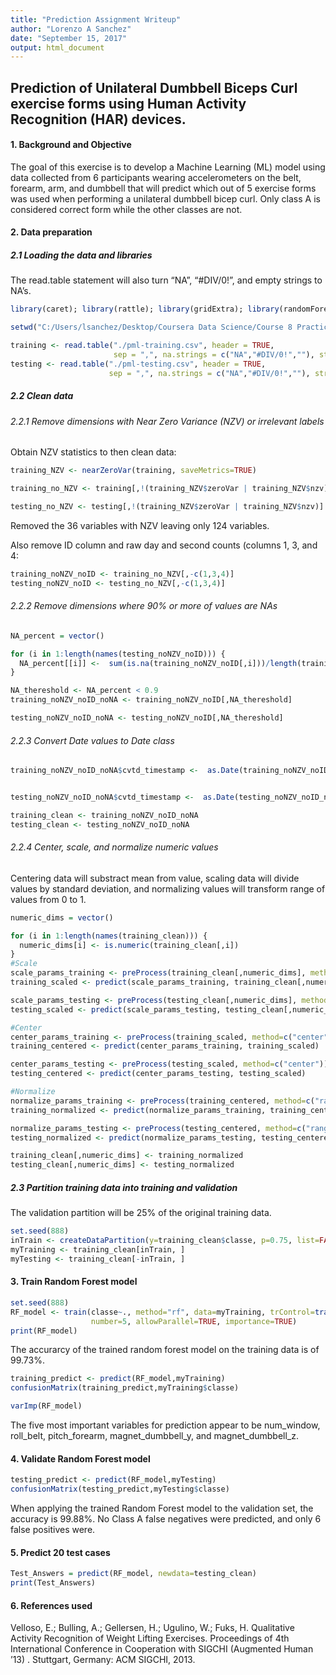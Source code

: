 ```yaml
---
title: "Prediction Assignment Writeup"
author: "Lorenzo A Sanchez"
date: "September 15, 2017"
output: html_document
---
```


## Prediction of Unilateral Dumbbell Biceps Curl exercise forms using Human Activity Recognition (HAR) devices.

#### 1. Background and Objective
The goal of this exercise is to develop a Machine Learning (ML) model using data collected from 6 participants wearing accelerometers on the belt, forearm, arm, and dumbbell that will predict which out of 5 exercise forms was used when performing a unilateral dumbbell bicep curl. Only class A is considered correct form while the other classes are not.

#### 2. Data preparation

##### 2.1 Loading the data and libraries

The read.table statement will also turn "NA", "#DIV/0!", and empty strings to NA's.
```r
library(caret); library(rattle); library(gridExtra); library(randomForest)

setwd("C:/Users/lsanchez/Desktop/Coursera Data Science/Course 8 Practical Machine Learning")

training <- read.table("./pml-training.csv", header = TRUE, 
                       sep = ",", na.strings = c("NA","#DIV/0!",""), stringsAsFactors=FALSE)
testing <- read.table("./pml-testing.csv", header = TRUE,
                      sep = ",", na.strings = c("NA","#DIV/0!",""), stringsAsFactors=FALSE)
```

##### 2.2 Clean data

###### 2.2.1 Remove dimensions with Near Zero Variance (NZV) or irrelevant labels
Obtain NZV statistics to then clean data:
```r
training_NZV <- nearZeroVar(training, saveMetrics=TRUE)

training_no_NZV <- training[,!(training_NZV$zeroVar | training_NZV$nzv)]

testing_no_NZV <- testing[,!(training_NZV$zeroVar | training_NZV$nzv)]
```

Removed the 36 variables with NZV leaving only 124 variables.

Also remove ID column and raw day and second counts (columns 1, 3, and 4:
```r
training_noNZV_noID <- training_no_NZV[,-c(1,3,4)]
testing_noNZV_noID <- testing_no_NZV[,-c(1,3,4)]
```

###### 2.2.2 Remove dimensions where 90% or more of values are NAs
```r
NA_percent = vector()

for (i in 1:length(names(testing_noNZV_noID))) {
  NA_percent[[i]] <-  sum(is.na(training_noNZV_noID[,i]))/length(training_noNZV_noID[,i])
}

NA_thereshold <- NA_percent < 0.9
training_noNZV_noID_noNA <- training_noNZV_noID[,NA_thereshold] 

testing_noNZV_noID_noNA <- testing_noNZV_noID[,NA_thereshold] 
```

###### 2.2.3 Convert Date values to Date class
```r
training_noNZV_noID_noNA$cvtd_timestamp <-  as.Date(training_noNZV_noID_noNA$cvtd_timestamp, format = "%d/%m/%y")


testing_noNZV_noID_noNA$cvtd_timestamp <-  as.Date(testing_noNZV_noID_noNA$cvtd_timestamp, format = "%d/%m/%y")

training_clean <- training_noNZV_noID_noNA
testing_clean <- testing_noNZV_noID_noNA
```

###### 2.2.4 Center, scale, and normalize numeric values

Centering data will substract mean from value, scaling data will divide values by standard deviation, and normalizing values will transform range of values from 0 to 1.
```r
numeric_dims = vector()

for (i in 1:length(names(training_clean))) {
  numeric_dims[i] <- is.numeric(training_clean[,i]) 
}
#Scale
scale_params_training <- preProcess(training_clean[,numeric_dims], method=c("scale"))
training_scaled <- predict(scale_params_training, training_clean[,numeric_dims])

scale_params_testing <- preProcess(testing_clean[,numeric_dims], method=c("scale"))
testing_scaled <- predict(scale_params_testing, testing_clean[,numeric_dims])  

#Center
center_params_training <- preProcess(training_scaled, method=c("center"))
training_centered <- predict(center_params_training, training_scaled)

center_params_testing <- preProcess(testing_scaled, method=c("center"))
testing_centered <- predict(center_params_testing, testing_scaled) 

#Normalize
normalize_params_training <- preProcess(training_centered, method=c("range"))
training_normalized <- predict(normalize_params_training, training_centered)

normalize_params_testing <- preProcess(testing_centered, method=c("range"))
testing_normalized <- predict(normalize_params_testing, testing_centered) 

training_clean[,numeric_dims] <- training_normalized
testing_clean[,numeric_dims] <- testing_normalized
```

##### 2.3 Partition training data into training and validation

The validation partition will be 25% of the original training data.
```r

set.seed(888)
inTrain <- createDataPartition(y=training_clean$classe, p=0.75, list=FALSE)
myTraining <- training_clean[inTrain, ]
myTesting <- training_clean[-inTrain, ]
```

#### 3. Train Random Forest model
```r
set.seed(888)
RF_model <- train(classe~., method="rf", data=myTraining, trControl=trainControl(method="cv"),
                  number=5, allowParallel=TRUE, importance=TRUE)
print(RF_model)
```
The accurarcy of the trained random forest model on the training data is of 99.73%.

```r
training_predict <- predict(RF_model,myTraining)
confusionMatrix(training_predict,myTraining$classe)
```

```r
varImp(RF_model)
```
The five most important variables for prediction appear to be num_window, roll_belt, pitch_forearm, magnet_dumbbell_y, and magnet_dumbbell_z.

#### 4. Validate Random Forest model

```r
testing_predict <- predict(RF_model,myTesting)
confusionMatrix(testing_predict,myTesting$classe)
```
When applying the trained Random Forest model to the validation set, the accuracy is 99.88%. No Class A false negatives were predicted, and only 6 false positives were.

#### 5. Predict 20 test cases

```r
Test_Answers = predict(RF_model, newdata=testing_clean)
print(Test_Answers)
```

#### 6. References used

Velloso, E.; Bulling, A.; Gellersen, H.; Ugulino, W.; Fuks, H. Qualitative Activity Recognition of Weight Lifting Exercises. Proceedings of 4th International Conference in Cooperation with SIGCHI (Augmented Human '13) . Stuttgart, Germany: ACM SIGCHI, 2013.
